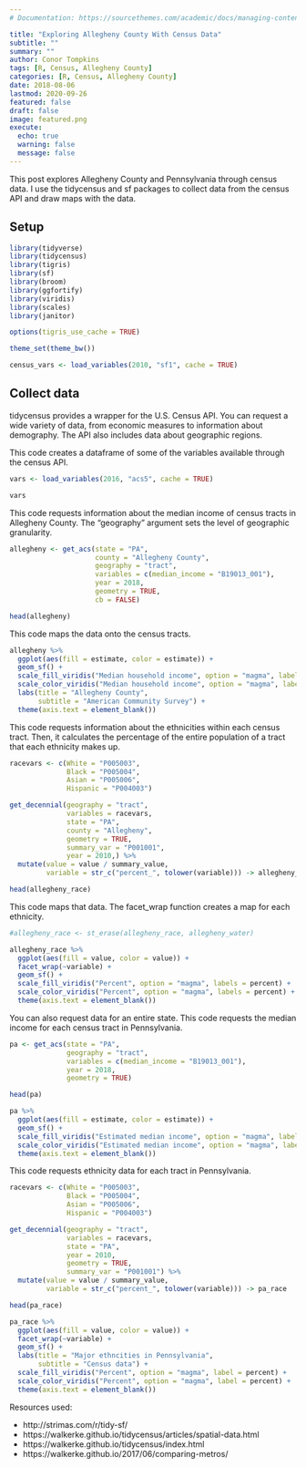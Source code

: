 ```yaml
---
# Documentation: https://sourcethemes.com/academic/docs/managing-content/

title: "Exploring Allegheny County With Census Data"
subtitle: ""
summary: ""
author: Conor Tompkins
tags: [R, Census, Allegheny County]
categories: [R, Census, Allegheny County]
date: 2018-08-06
lastmod: 2020-09-26
featured: false
draft: false
image: featured.png
execute: 
  echo: true
  warning: false
  message: false
---
```


This post explores Allegheny County and Pennsylvania through census data. I use the tidycensus and sf packages to collect data from the census API and draw maps with the data.

## Setup

```r
library(tidyverse)
library(tidycensus)
library(tigris)
library(sf)
library(broom)
library(ggfortify)
library(viridis)
library(scales)
library(janitor)

options(tigris_use_cache = TRUE)

theme_set(theme_bw())

census_vars <- load_variables(2010, "sf1", cache = TRUE)
```

## Collect data

tidycensus provides a wrapper for the U.S. Census API. You can request a wide variety of data, from economic measures to information about demography. The API also includes data about geographic regions.

This code creates a dataframe of some of the variables available through the census API.

```r
vars <- load_variables(2016, "acs5", cache = TRUE)

vars
```

This code requests information about the median income of census tracts in Allegheny County. The "geography" argument sets the level of geographic granularity.

```r
allegheny <- get_acs(state = "PA", 
                     county = "Allegheny County", 
                     geography = "tract", 
                     variables = c(median_income = "B19013_001"),
                     year = 2018,
                     geometry = TRUE,
                     cb = FALSE)

head(allegheny)
```

This code maps the data onto the census tracts.

```r
allegheny %>%
  ggplot(aes(fill = estimate, color = estimate)) + 
  geom_sf() + 
  scale_fill_viridis("Median household income", option = "magma", labels = comma) +
  scale_color_viridis("Median household income", option = "magma", labels = comma) +
  labs(title = "Allegheny County",
       subtitle = "American Community Survey") +
  theme(axis.text = element_blank())
```

This code requests information about the ethnicities within each census tract. Then, it calculates the percentage of the entire population of a tract that each ethnicity makes up.

```r
racevars <- c(White = "P005003", 
              Black = "P005004", 
              Asian = "P005006", 
              Hispanic = "P004003")

get_decennial(geography = "tract", 
              variables = racevars,
              state = "PA", 
              county = "Allegheny", 
              geometry = TRUE,
              summary_var = "P001001",
              year = 2010,) %>% 
  mutate(value = value / summary_value,
         variable = str_c("percent_", tolower(variable))) -> allegheny_race

head(allegheny_race)
```

This code maps that data. The facet_wrap function creates a map for each ethnicity.

```r
#allegheny_race <- st_erase(allegheny_race, allegheny_water)

allegheny_race %>%
  ggplot(aes(fill = value, color = value)) +
  facet_wrap(~variable) +
  geom_sf() +
  scale_fill_viridis("Percent", option = "magma", labels = percent) +
  scale_color_viridis("Percent", option = "magma", labels = percent) +
  theme(axis.text = element_blank())
```

You can also request data for an entire state. This code requests the median income for each census tract in Pennsylvania.

```r
pa <- get_acs(state = "PA",
              geography = "tract", 
              variables = c(median_income = "B19013_001"), 
              year = 2018,
              geometry = TRUE)

head(pa)
```

```r
pa %>%
  ggplot(aes(fill = estimate, color = estimate)) + 
  geom_sf() + 
  scale_fill_viridis("Estimated median income", option = "magma", label = comma) + 
  scale_color_viridis("Estimated median income", option = "magma", label = comma) +
  theme(axis.text = element_blank())
```

This code requests ethnicity data for each tract in Pennsylvania.

```r
racevars <- c(White = "P005003", 
              Black = "P005004", 
              Asian = "P005006", 
              Hispanic = "P004003")

get_decennial(geography = "tract", 
              variables = racevars,
              state = "PA",
              year = 2010,
              geometry = TRUE,
              summary_var = "P001001") %>% 
  mutate(value = value / summary_value,
         variable = str_c("percent_", tolower(variable))) -> pa_race

head(pa_race)
```

```r
pa_race %>%
  ggplot(aes(fill = value, color = value)) +
  facet_wrap(~variable) +
  geom_sf() +
  labs(title = "Major ethncities in Pennsylvania",
       subtitle = "Census data") +
  scale_fill_viridis("Percent", option = "magma", label = percent) +
  scale_color_viridis("Percent", option = "magma", label = percent) +
  theme(axis.text = element_blank())
```

Resources used:

-   http://strimas.com/r/tidy-sf/
-   https://walkerke.github.io/tidycensus/articles/spatial-data.html
-   https://walkerke.github.io/tidycensus/index.html
-   https://walkerke.github.io/2017/06/comparing-metros/
